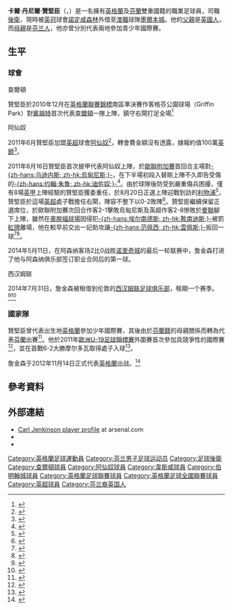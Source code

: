 {{noteTA|G1=arsenal|G2=足球|G3=FAcup
|T=zh-hans:卡尔·詹金森; zh-hk:卡爾·贊堅臣;
|1=zh-hans:詹金森; zh-hk:贊堅臣;
|2=zh-hans:卡尔·丹尼尔·詹金森; zh-hk:卡爾·丹尼爾·贊堅臣;
}}
{{Infobox Football biography
| playername          = 卡爾·贊堅臣<br />''Carl Jenkinson''
| image              = Carl Jenkinson as a West Ham United player September 2014.jpg
| image_size         = 200
| fullname           = Carl Daniel Jenkinson<ref name=Hugman>{{Hugman|23560|accessdate=3 April 2016}}</ref>
| nickname           =贊錯<br>贊師傅
| birth_date         = {{birth date and age|1992|2|8|df=y}}<ref name=Hugman/>
| birth_place        = 英格蘭[[哈洛|哈洛]]
| height             = {{height|m=1.85}}<ref>{{cite web |url= http://www.premierleague.com/en-gb/players/profile.html/carl-jenkinson |title= Player Profile: Carl Jenkinson |publisher= Premier League |accessdate= 26 January 2015 |archive-date= 2016-04-08 |archive-url= https://web.archive.org/web/20160408080739/http://www.premierleague.com/en-gb/players/profile.html/carl-jenkinson |dead-url= no }}</ref>
| position            = [[後衛_(足球)|右閘]]
| currentclub        = [[墨爾本城足球俱樂部|墨爾本城]] ([[诺丁汉森林足球俱乐部|諾定咸森林]]外借)
| clubnumber     = 6
| youthyears1        = {{0|0000}}–2010 |youthclubs1 = [[查尔顿竞技足球俱乐部|查尔顿]]
| years1             = 2010–2011 |clubs1      = [[查尔顿竞技足球俱乐部|查尔顿]]            |caps1 = 8  |goals1 = 0
| years2             = 2010      |clubs2      = → [[威靈聯足球會|威靈聯]]         |caps2 = 10 |goals2 = 0
| years3             = 2010      |clubs3      = → [[伊斯特本市足球會|伊斯特本市]] |caps3 = 4  |goals3 = 0
| years4         = 2011–2019     |clubs4 = [[阿森纳足球俱乐部|阿森纳]]                                |caps4 = 41 |goals4 = 1
| years5             = 2014–2015 |clubs5      = → [[西汉姆联足球俱乐部|西汉姆联]]       |caps5 = 32 |goals5 = 0
| years6             = 2015–2016 |clubs6      = → [[西汉姆联足球俱乐部|西汉姆联]]       |caps6 = 20 |goals6 = 2
| years7         = 2017–2018 |clubs7 = → [[伯明翰足球會|伯明翰]]       |caps7 = 7  |goals7 = 0
| years8         = 2019–     |clubs8 = [[诺丁汉森林足球俱乐部|諾定咸森林]]                                |caps8 = 11 |goals8 = 0
| years9         = 2022– |clubs9 = → [[墨爾本城足球俱樂部|墨爾本城]]       |caps9 = 1  |goals9 = 1
| nationalyears1 = 2008  |nationalteam1 = [[英格蘭17歲以下足球代表隊|英格蘭U17]]|nationalcaps1 = 1|nationalgoals1 = 0
| nationalyears2 = 2010  |nationalteam2 = [[芬蘭19歲以下國家足球隊|芬蘭U19]]|nationalcaps2 = 3|nationalgoals2 = 1
| nationalyears3 = 2011  |nationalteam3 = [[芬蘭21歲以下國家足球隊|芬蘭U21]]|nationalcaps3 = 1|nationalgoals3 = 0
| nationalyears4 = 2013–2015 |nationalteam4 = [[英格蘭21歲以下足球代表隊|英格蘭U21]]|nationalcaps4 = 14 |nationalgoals4 = 2
| nationalyears5 = 2012 |nationalteam5 = [[英格蘭足球代表隊|英格蘭]]             |nationalcaps5 = 1|nationalgoals5 = 0
| pcupdate            = 2022年1月23日
| ntupdate            = 2015年6月24日
}}

'''卡爾·丹尼爾·贊堅臣'''（{{lang-en|'''Carl Daniel Jenkinson'''}}，{{bd|1992年|2月8日|catidx=Jenkinson, Carl}}）是一名擁有[[英格蘭|英格蘭]]及[[芬蘭|芬蘭]]雙重國籍的職業足球員，司職[[後衛_(足球)|後衛]]，現時被[[英冠|英冠]]球會[[诺丁汉森林足球俱乐部|諾定咸森林]]外借至[[澳職|澳職]]球隊[[墨爾本城足球俱樂部|墨爾本城]]。他的[[父親|父親]]是[[英國人|英國人]]，而[[母親|母親]]是[[芬兰人|芬兰人]]，他亦曾分別代表兩地參加青少年國際賽。

== 生平 ==
=== 球會 ===
;查爾頓
贊堅臣於2010年12月在[[英格蘭聯賽錦標|英格蘭聯賽錦標]]南區準決賽作客格芬公園球場（Griffin Park）對[[布伦特福德足球俱乐部|賓福特]]首次代表[[查尔顿竞技足球俱乐部|查爾頓]]一隊上陣，鎮守右閘打足全場<ref>{{cite web |language=en |url=http://www.cafctv.co.uk/page/NewsDetail/0,,10267~2244289,00.html |title=Jenkinson debuts; Dailly returns |work=[[查尔顿竞技足球俱乐部|''cafctv.co.uk'']] |accessdate=15 December 2010 |deadurl=yes |archiveurl=https://web.archive.org/web/20110215225437/http://www.cafctv.co.uk/page/NewsDetail/0,,10267~2244289,00.html |archivedate=2011年2月15日 }}</ref>

;阿仙奴
2011年6月贊堅臣加盟[[英超|英超]]球會[[阿森纳足球俱乐部|阿仙奴]]<ref>{{cite web | language=en | url=http://www.arsenal.com/news/reserves-news/carl-jenkinson-joins-arsenal | title=Carl Jenkinson Joins Arsenal | publisher=[[阿森纳足球俱乐部|''arsenal.com'']] | date=8 June 2011 | accessdate=8 June 2011 | archive-date=2015-12-04 | archive-url=https://web.archive.org/web/20151204050547/http://www.arsenal.com/news/reserves-news/carl-jenkinson-joins-arsenal | dead-url=no }}</ref>，轉會費金額沒有透露，據報約值100萬[[英鎊|英鎊]]<ref>{{cite web |language=en |url=http://sport.scotsman.com/football/Carl-Jenkinson-to-join-Arsenal.6781959.jp |title=Carl Jenkinson to join Arsenal in £1m deal |work=''scotsman.com'' |date=9 June 2011 |accessdate=9 June 2011 |archive-date=2012-07-16 |archive-url=https://archive.is/20120716123130/http://sport.scotsman.com/football/Carl-Jenkinson-to-join-Arsenal.6781959.jp |dead-url=no }}</ref>。

2011年8月16日贊堅臣首次披甲代表阿仙奴上陣，於[[2011/12賽季歐洲聯賽冠軍盃#附加賽|歐聯附加賽]]首回合主場對[[烏迪內斯足球俱樂部|-{zh-hans:乌迪内斯; zh-hk:烏甸尼斯;}-]]，在下半場初段入替剛上陣不久即告受傷的[[祖漢·佐羅|-{zh-hans:约翰·朱鲁; zh-hk:迪佐奴;}-]]<ref>{{cite news |language=en |url=http://news.bbc.co.uk/sport2/hi/football/europe/14457248.stm |title=Arsenal 1-0 Udinese |publisher=''[[BBC_Sport|BBC Sport]]'' |date=2011-08-16 |accessdate=2011-09-16 |archive-date=2016-03-06 |archive-url=https://web.archive.org/web/20160306204015/http://news.bbc.co.uk/sport2/hi/football/europe/14457248.stm |dead-url=no }}</ref>。由於球隊後防受到嚴重傷兵困擾，僅有8場[[英甲|英甲]]上陣經驗的贊堅臣獲委重任，於8月20日正選上陣迎戰到訪的[[利物浦足球俱乐部|利物浦]]<ref>{{cite news |language=en |url=http://www.guardian.co.uk/football/2011/aug/17/carl-jenkinson-arsenal-injury-crisis |title=Defensive injury crisis leaves Carl Jenkinson in line for Arsenal start |publisher=''guardian.co.uk'' |date=2011-08-17 |accessdate=2011-09-16 |archive-date=2011-08-18 |archive-url=https://web.archive.org/web/20110818095346/http://www.guardian.co.uk/football/2011/aug/17/carl-jenkinson-arsenal-injury-crisis |dead-url=no }}</ref>，贊堅臣於這場[[英超|英超]]處子戰擔任右閘，陣容不整下以0-2敗陣<ref>{{cite news |language=en |url=http://news.bbc.co.uk/sport2/hi/football/eng_prem/14514681.stm |title=Arsenal 0-2 Liverpool |publisher=''[[BBC_Sport|BBC Sport]]'' |date=2011-08-20 |accessdate=2011-09-16 |archive-date=2017-12-11 |archive-url=https://web.archive.org/web/20171211030139/http://news.bbc.co.uk/sport2/hi/football/eng_prem/14514681.stm |dead-url=no }}</ref>。贊堅臣繼續保留正選席位，於歐聯附加賽次回合作客2-1擊敗烏甸尼斯及英超作客2-8慘敗於[[曼徹斯特聯足球俱樂部|曼聯]]腳下上陣，雖然在[[奧脫福球場|奧脫福球場]]因侵犯[[哈维尔·埃尔南德斯|-{zh-hans:埃尔南德斯; zh-hk:靴南迪斯;}-]]被罰[[紅牌|紅牌]]離場，他在較早前交出一記助攻讓[[罗宾·范佩西|-{zh-hans:范佩西; zh-hk:雲佩斯;}-]]扳回一球<ref>{{cite news |language=en |url=http://news.bbc.co.uk/sport2/hi/football/europe/14569531.stm |title=Udinese 1-2 Arsenal (agg 1-3) |publisher=''[[BBC_Sport|BBC Sport]]'' |date=2011-08-24 |accessdate=2011-09-16 |archive-date=2016-03-07 |archive-url=https://web.archive.org/web/20160307051317/http://news.bbc.co.uk/sport2/hi/football/europe/14569531.stm |dead-url=no }}</ref><ref>{{cite news |language=en |url=http://news.bbc.co.uk/sport2/hi/football/eng_prem/14606020.stm |title=Man Utd 8-2 Arsenal |publisher=''[[BBC_Sport|BBC Sport]]'' |date=2011-08-28 |accessdate=2011-09-16 |archive-date=2012-11-05 |archive-url=https://www.webcitation.org/6BwHJOqtV?url=http://news.bbc.co.uk/sport2/hi/football/eng_prem/14606020.stm |dead-url=no }}</ref>。

2014年5月11日，在阿森纳客场2比0战胜[[诺里奇城足球俱乐部|诺里奇城]]的最后一轮联赛中，詹金森打进了他与阿森纳俱乐部签订职业合同后的第一球。

;西汉姆联
2014年7月31日，詹金森被租借到伦敦的[[西汉姆联足球俱乐部|西汉姆联足球俱乐部]]，租期一个赛季。<ref>{{cite web |language=en |url=http://www.arsenal.com/news/news-archive/20140731/jenkinson-joins-west-ham-united-on-loan |title=Jenkinson joins West Ham United on loan |publisher=Arsenal |date=31 July 2014 |accessdate=31 July 2014 |archive-date=2020-11-12 |archive-url=https://web.archive.org/web/20201112040337/https://www.arsenal.com/news/news-archive/20140731/jenkinson-joins-west-ham-united-on-loan |dead-url=no }}</ref><ref>{{cite web |language=en |url=http://www.whufc.com/articles/20140731/hammers-loan-jenkinson_2236884_4045097 |title=Hammers loan Jenkinson |publisher=West Ham United |date=31 July 2014 |accessdate=31 July 2014 |deadurl=yes |archiveurl=https://web.archive.org/web/20140802180711/http://www.whufc.com/articles/20140731/hammers-loan-jenkinson_2236884_4045097 |archivedate=2014年8月2日 }}</ref>

=== 國家隊 ===
贊堅臣曾代表出生地[[英格蘭|英格蘭]]參加少年國際賽，其後由於[[芬蘭人|芬蘭籍]]的母親關係而轉為代表[[芬蘭|芬蘭]]出賽<ref>{{cite news |language=en |url=http://cafc.digital-ink.co.uk/newsview.ink?nid=35426&newstype=y |title=Fin-land of dreams |last=Haines |first=Gary |work=CAFC.Digital-Ink.co.uk |publisher=[[查尔顿竞技足球俱乐部|''cafc.digital-ink.co.uk'']] |date=7 January 2010 |accessdate=7 December 2010 |deadurl=yes |archiveurl=https://web.archive.org/web/20131102202628/http://cafc.digital-ink.co.uk/newsview.ink?nid=35426&newstype=y |archivedate=2013年11月2日 }}</ref>。他於2011年[[歐洲U-19足球錦標賽|歐洲U-19足球錦標賽]]外圍賽首次參加具競爭性的國際賽<ref>{{cite web |language=en |url=http://en.uefa.com/teamsandplayers/players/player=250007325/profile/index.html |title=Carl Jenkinson |work=[[UEFA|''uefa.com'']] |accessdate=7 March 2011}}</ref>，並在首戰6-2大勝摩尔多瓦取得處子入球<ref>{{cite web |language=en |url=http://www.uefa.com/under19/matches/season=2011/round=2000081/match=2001688/index.html |title=Finland-Moldova |work=[[UEFA|''uefa.com'']] |accessdate=22 April 2011 |archive-date=2011-04-05 |archive-url=https://web.archive.org/web/20110405180651/http://www.uefa.com/under19/matches/season%3D2011/round%3D2000081/match%3D2001688/index.html |dead-url=no }}</ref>。

詹金森于2012年11月14日正式代表[[英格蘭足球代表隊|英格蘭]]出战。<ref>{{cite web|language=en|url=http://www.bbc.co.uk/sport/0/football/20306158|title=Sweden 4 England 2|date=15 November 2012|work=BBC Sport|accessdate=15 November 2012|archive-date=2016-01-18|archive-url=https://web.archive.org/web/20160118170000/http://www.bbc.co.uk/sport/0/football/20306158|dead-url=no}}</ref>

== 參考資料 ==
{{reflist}}

== 外部連結 ==
* [http://www.arsenal.com/first-team/players/carl-jenkinson Carl Jenkinson player profile]{{Wayback|url=http://www.arsenal.com/first-team/players/carl-jenkinson |date=20120308191143 }} at arsenal.com
* {{UEFA player|250007325}}
* {{soccerbase|id=55847|name=卡爾·贊堅臣}}

{{DEFAULTSORT:Jenkinson, Carl}}
[[Category:英格蘭足球運動員|Category:英格蘭足球運動員]]
[[Category:芬兰男子足球运动员|Category:芬兰男子足球运动员]]
[[Category:足球後衛|Category:足球後衛]]
[[Category:查爾頓球員|Category:查爾頓球員]]
[[Category:阿仙奴球員|Category:阿仙奴球員]]
[[Category:韋斯咸球員|Category:韋斯咸球員]]
[[Category:伯明翰城球員|Category:伯明翰城球員]]
[[Category:英格蘭足球聯賽球員|Category:英格蘭足球聯賽球員]]
[[Category:英格蘭足球全國聯賽球員|Category:英格蘭足球全國聯賽球員]]
[[Category:英超球員|Category:英超球員]]
[[Category:芬兰裔英国人|Category:芬兰裔英国人]]